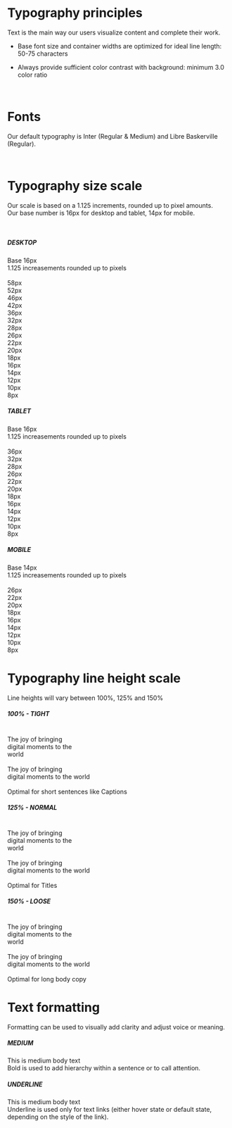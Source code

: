 
<Meta title="Style guide/Typography" />

<h1 style={{ color: '#000000', fontFamily: 'Inter, sans-serif' }}>Typography principles</h1>

<p style={{ color: '#000000', fontFamily: 'Inter, sans-serif' }}>
  Text is the main way our users visualize content and complete their work.
</p>

- <p style={{ color: '#000000', fontFamily: 'Inter, sans-serif' }}>
    Base font size and container widths are optimized for ideal line length: 50-75 characters
  </p>
- <p style={{ color: '#000000', fontFamily: 'Inter, sans-serif' }}>
    Always provide sufficient color contrast with background: minimum 3.0 color ratio
  </p>

<br />

<h1 style={{ color: '#000000', fontFamily: 'Inter, sans-serif' }}>Fonts</h1>

<p style={{ color: '#000000', fontFamily: 'Inter, sans-serif' }}>
  Our default typography is Inter (Regular & Medium) and Libre Baskerville (Regular).
</p>

<br />

<h1 style={{ color: '#000000', fontFamily: 'Inter, sans-serif' }}>Typography size scale</h1>

<p style={{ color: '#000000', fontFamily: 'Inter, sans-serif' }}>
  Our scale is based on a 1.125 increments, rounded up to pixel amounts.
  <br />
  Our base number is 16px for desktop and tablet, 14px for mobile.
</p>

<br />

<div className="flex h-fit w-full justify-between rounded-lg bg-neutral-150 py-32 pl-56">
  <div className="w-[300px]">
    <h5 style={{ color: '#475270', fontSize: '12px' }}>DESKTOP</h5>
    <span style={{ fontSize: '12px' }}>
      Base 16px
      <br />
      1.125 increasements rounded up to pixels
    </span>
    <br />
    <br />
    <span style={{ fontSize: '12px' }}>58px</span>
    <br />
    <span style={{ fontSize: '12px' }}>52px</span>
    <br />
    <span style={{ fontSize: '12px' }}>46px</span>
    <br />
    <span style={{ fontSize: '12px' }}>42px</span>
    <br />
    <span style={{ fontSize: '12px' }}>36px</span>
    <br />
    <span style={{ fontSize: '12px' }}>32px</span>
    <br />
    <span style={{ fontSize: '12px' }}>28px</span>
    <br />
    <span style={{ fontSize: '12px' }}>26px</span>
    <br />
    <span style={{ fontSize: '12px' }}>22px</span>
    <br />
    <span style={{ fontSize: '12px' }}>20px</span>
    <br />
    <span style={{ fontSize: '12px' }}>18px</span>
    <br />
    <span style={{ fontSize: '12px' }}>16px</span>
    <br />
    <span style={{ fontSize: '12px' }}>14px</span>
    <br />
    <span style={{ fontSize: '12px' }}>12px</span>
    <br />
    <span style={{ fontSize: '12px' }}>10px</span>
    <br />
    <span style={{ fontSize: '12px' }}>8px</span>
  </div>
  <div className="w-[300px]">
    <h5 style={{ color: '#475270', fontSize: '12px' }}>TABLET</h5>
    <span style={{ fontSize: '12px' }}>
      Base 16px
      <br />
      1.125 increasements rounded up to pixels
    </span>
    <br />
    <br />
    <span style={{ fontSize: '12px' }}>36px</span>
    <br />
    <span style={{ fontSize: '12px' }}>32px</span>
    <br />
    <span style={{ fontSize: '12px' }}>28px</span>
    <br />
    <span style={{ fontSize: '12px' }}>26px</span>
    <br />
    <span style={{ fontSize: '12px' }}>22px</span>
    <br />
    <span style={{ fontSize: '12px' }}>20px</span>
    <br />
    <span style={{ fontSize: '12px' }}>18px</span>
    <br />
    <span style={{ fontSize: '12px' }}>16px</span>
    <br />
    <span style={{ fontSize: '12px' }}>14px</span>
    <br />
    <span style={{ fontSize: '12px' }}>12px</span>
    <br />
    <span style={{ fontSize: '12px' }}>10px</span>
    <br />
    <span style={{ fontSize: '12px' }}>8px</span>
  </div>
  <div className="w-[300px]">
    <h5 style={{ color: '#475270', fontSize: '12px' }}>MOBILE</h5>
    <span style={{ fontSize: '12px' }}>
      Base 14px
      <br />
      1.125 increasements rounded up to pixels
    </span>
    <br />
    <br />
    <span style={{ fontSize: '12px' }}>26px</span>
    <br />
    <span style={{ fontSize: '12px' }}>22px</span>
    <br />
    <span style={{ fontSize: '12px' }}>20px</span>
    <br />
    <span style={{ fontSize: '12px' }}>18px</span>
    <br />
    <span style={{ fontSize: '12px' }}>16px</span>
    <br />
    <span style={{ fontSize: '12px' }}>14px</span>
    <br />
    <span style={{ fontSize: '12px' }}>12px</span>
    <br />
    <span style={{ fontSize: '12px' }}>10px</span>
    <br />
    <span style={{ fontSize: '12px' }}>8px</span>
  </div>
</div>

<h1 style={{ color: '#000000', fontFamily: 'Inter, sans-serif' }}>Typography line height scale</h1>

<p style={{ color: '#000000', fontFamily: 'Inter, sans-serif' }}>Line heights will vary between 100%, 125% and 150%</p>

<div className="flex h-fit w-full justify-between rounded-lg bg-neutral-150 py-32 pl-56">
  <div className="w-[300px]">
    <h5 style={{ color: '#475270', fontSize: '12px' }}>100% - TIGHT</h5>
    <br />
    <span className="leading-tight" style={{ fontSize: '24px' }}>
      The joy of bringing <br /> digital moments to the <br /> world
    </span>
    <br />
    <br />
    <span className="leading-tight">
      The joy of bringing <br /> digital moments to the world
    </span>
    <br />
    <br />
    <span style={{ color: '#475270', fontSize: '12px' }}>Optimal for short sentences like Captions</span>
  </div>
  <div className="w-[300px]">
    <h5 style={{ color: '#475270', fontSize: '12px' }}>125% - NORMAL</h5>
    <br />
    <span className="leading-normal" style={{ fontSize: '24px' }}>
      The joy of bringing <br /> digital moments to the <br /> world
    </span>
    <br />
    <br />
    <span className="leading-normal">
      The joy of bringing <br /> digital moments to the world
    </span>
    <br />
    <br />
    <span style={{ color: '#475270', fontSize: '12px' }}>Optimal for Titles</span>
  </div>
  <div className="w-[300px]">
    <h5 style={{ color: '#475270', fontSize: '12px' }}>150% - LOOSE</h5>
    <br />
    <span className="leading-loose" style={{ fontSize: '24px' }}>
      The joy of bringing <br /> digital moments to the <br /> world
    </span>
    <br />
    <br />
    <span className="leading-loose">
      The joy of bringing <br /> digital moments to the world
    </span>
    <br />
    <br />
    <span style={{ color: '#475270', fontSize: '12px' }}>Optimal for long body copy</span>
  </div>
</div>

<h1 style={{ color: '#000000', fontFamily: 'Inter, sans-serif' }}>Text formatting</h1>

<p style={{ color: '#000000', fontFamily: 'Inter, sans-serif' }}>
  Formatting can be used to visually add clarity and adjust voice or meaning.
</p>

<div className="flex h-fit w-full flex-col justify-start gap-y-24 rounded-lg bg-neutral-150 py-32 pl-56">
  <div className="flex w-full gap-x-60">
    <h5 style={{ color: '#6A768D', fontSize: '14px' }}>MEDIUM</h5>
    <div>
      <span style={{ fontSize: '14px', fontWeight: '600' }}>This is medium body text</span>
      <br />
      <span style={{ fontSize: '14px' }}>Bold is used to add hierarchy within a sentence or to call attention.</span>
    </div>
  </div>
  <div className="flex w-full gap-x-36">
    <h5 style={{ color: '#6A768D', fontSize: '14px' }}>UNDERLINE</h5>
    <div>
      <span className="underline" style={{ fontSize: '14px' }}>
        This is medium body text
      </span>
      <br />
      <span style={{ fontSize: '14px' }}>
        Underline is used only for text links (either hover state or default state, depending on the style of the link).
      </span>
    </div>
  </div>
</div>
